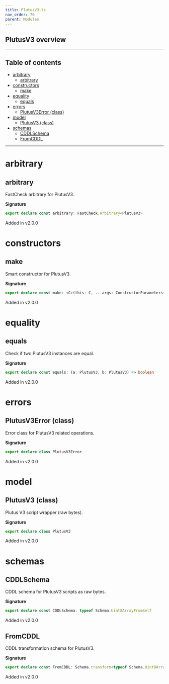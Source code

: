 ```yaml
---
title: PlutusV3.ts
nav_order: 76
parent: Modules
---
```


## PlutusV3 overview

---

<h2 className="text-delta">Table of contents</h2>

- [arbitrary](#arbitrary)
  - [arbitrary](#arbitrary-1)
- [constructors](#constructors)
  - [make](#make)
- [equality](#equality)
  - [equals](#equals)
- [errors](#errors)
  - [PlutusV3Error (class)](#plutusv3error-class)
- [model](#model)
  - [PlutusV3 (class)](#plutusv3-class)
- [schemas](#schemas)
  - [CDDLSchema](#cddlschema)
  - [FromCDDL](#fromcddl)

---

# arbitrary

## arbitrary

FastCheck arbitrary for PlutusV3.

**Signature**

```ts
export declare const arbitrary: FastCheck.Arbitrary<PlutusV3>
```

Added in v2.0.0

# constructors

## make

Smart constructor for PlutusV3.

**Signature**

```ts
export declare const make: <C>(this: C, ...args: ConstructorParameters<C>) => InstanceType<C>
```

Added in v2.0.0

# equality

## equals

Check if two PlutusV3 instances are equal.

**Signature**

```ts
export declare const equals: (a: PlutusV3, b: PlutusV3) => boolean
```

Added in v2.0.0

# errors

## PlutusV3Error (class)

Error class for PlutusV3 related operations.

**Signature**

```ts
export declare class PlutusV3Error
```

Added in v2.0.0

# model

## PlutusV3 (class)

Plutus V3 script wrapper (raw bytes).

**Signature**

```ts
export declare class PlutusV3
```

Added in v2.0.0

# schemas

## CDDLSchema

CDDL schema for PlutusV3 scripts as raw bytes.

**Signature**

```ts
export declare const CDDLSchema: typeof Schema.Uint8ArrayFromSelf
```

Added in v2.0.0

## FromCDDL

CDDL transformation schema for PlutusV3.

**Signature**

```ts
export declare const FromCDDL: Schema.transform<typeof Schema.Uint8ArrayFromSelf, typeof PlutusV3>
```

Added in v2.0.0
